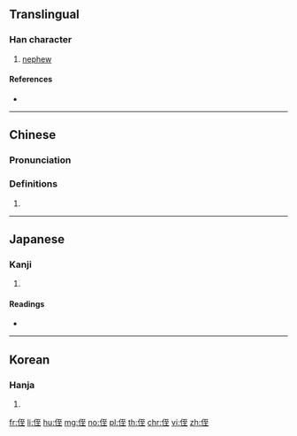 {{also|姪}}
==Translingual==

===Han character===
{{Han char|rn=9|rad=人|as=06|sn=8|four=21214|canj=OMIG|ids=⿰亻至}}

# [[nephew]]

====References====
* {{Han ref|kx=0101.140|dkj=00579|dj=0214.060|hdz=10147.040|uh=4F84|ud=20356|bh=CBBB|bd=52155}}

----

==Chinese==
{{zh-forms}}

===Pronunciation===
{{zh-pron
|m=zhí
|c=zat6
|mc=y
|oc=y
|ma=
|cat=n
}}

===Definitions===
# {{rfdef|lang=zh}}

----

==Japanese==

===Kanji===
{{ja-kanji|grade=|rs=人06}}

# {{defn|lang=ja|sort=人06}}

====Readings====
* {{ja-readings|on=[[しつ]] (shitsu), [[しち]] (shichi), [[てつ]] (tetsu)|kun=[[かたい]] (katai), [[おろか]] (oroka), [[とどまる]] (todomaru)}}

----

==Korean==

===Hanja===
{{ko-hanja|hangeul=질|rv=jil|mr=chil}}

# {{defn|lang=ko|sort=人06}}

[[fr:侄]]
[[li:侄]]
[[hu:侄]]
[[mg:侄]]
[[no:侄]]
[[pl:侄]]
[[th:侄]]
[[chr:侄]]
[[vi:侄]]
[[zh:侄]]